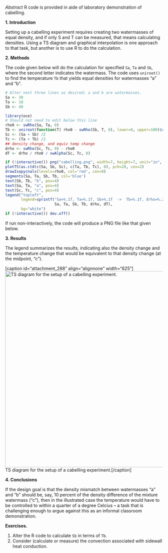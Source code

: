 *Abstract* R code is provided in aide of laboratory demonstration of
cabelling.

**1. Introduction**

Setting up a cabelling experiment requires creating two watermasses of equal density, and if only S and T can be measured, that means calculating densities.  Using a TS diagram and graphical interpolation is one approach to that task, but another is to use R to do the calculation.  

**2. Methods**

The code given below will do the calculation for specified ``Sa``, ``Ta`` and ``Sb``, where the second letter indicates the watermass.  The code uses ``uniroot()`` to find the temperature ``Tb`` that yields equal densities for watermasses "a" and "b".  

```r
# Alter next three lines as desired; a and b are watermasses.
Sa <- 30
Ta <- 10
Sb <- 40

library(oce)
# Should not need to edit below this line
rho0 <- swRho(Sa, Ta, 0)
Tb <- uniroot(function(T) rho0 - swRho(Sb, T, 0), lower=0, upper=100)$root
Sc <- (Sa + Sb) /2
Tc <- (Ta + Tb) /2
## density change, and equiv temp change
drho <- swRho(Sc, Tc, 0) - rho0
dT <- drho / rho0 / swAlpha(Sc, Tc, 0)

if (!interactive()) png("cabelling.png", width=7, height=7, unit="in", res=200, pointsize=9)
plotTS(as.ctd(c(Sa, Sb, Sc), c(Ta, Tb, Tc), 0), pch=20, cex=2)
drawIsopycnals(levels=rho0, col='red', cex=0)
segments(Sa, Ta, Sb, Tb, col='blue')
text(Sb, Tb, "b", pos=4)
text(Sa, Ta, "a", pos=4)
text(Sc, Tc, "c", pos=4)
legend("topleft",
       legend=sprintf("Sa=%.1f, Ta=%.1f, Sb=%.1f  ->  Tb=%.1f, drho=%.2f, dT=%.2f",
                      Sa, Ta, Sb, Tb, drho, dT),
       bg="white")
if (!interactive()) dev.off()

```

If run non-interactively, the code will produce a PNG file like that given below.

**3. Results**

The legend summarizes the results, indicating also the density change and the temperature change that would be equivalent to that density change (at the midpoint, "c").

[caption id="attachment_288" align="alignnone" width="625"]<a href="http://saltydrip.files.wordpress.com/2014/01/cabelling.png"><img src="http://saltydrip.files.wordpress.com/2014/01/cabelling.png?w=625" alt="TS diagram for the setup of a cabelling experiment." width="625" height="625" class="size-large wp-image-288" /></a> TS diagram for the setup of a cabelling experiment.[/caption]



**4. Conclusions**

If the design goal is that the density mismatch between watermasses "a" and "b" should be, say, 10 percent of the density difference of the mixture watermass ("c"), then in the illustrated case the temperature would have to be controlled to within a quarter of a degree Celcius -- a task that is challenging enough to argue against this as an informal classroom demonstration.


**Exercises.**

1. Alter the R code to calculate ``Sb`` in terms of ``Tb``.
2. Consider (calculate or measure) the convection associated with sidewall heat conduction.

